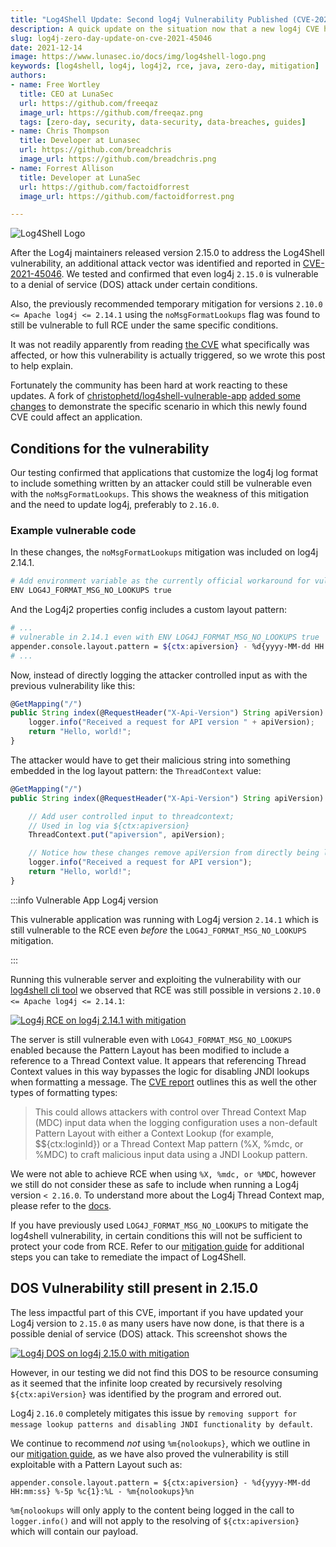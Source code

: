 ```yaml
---
title: "Log4Shell Update: Second log4j Vulnerability Published (CVE-2021-44228 + CVE-2021-45046)" 
description: A quick update on the situation now that a new log4j CVE has been created and patched in 2.16.0. We've done research and these are our findings.
slug: log4j-zero-day-update-on-cve-2021-45046
date: 2021-12-14
image: https://www.lunasec.io/docs/img/log4shell-logo.png
keywords: [log4shell, log4j, log4j2, rce, java, zero-day, mitigation]
authors:
- name: Free Wortley
  title: CEO at LunaSec
  url: https://github.com/freeqaz
  image_url: https://github.com/freeqaz.png
  tags: [zero-day, security, data-security, data-breaches, guides]
- name: Chris Thompson
  title: Developer at Lunasec
  url: https://github.com/breadchris
  image_url: https://github.com/breadchris.png
- name: Forrest Allison
  title: Developer at LunaSec
  url: https://github.com/factoidforrest
  image_url: https://github.com/factoidforrest.png

---
```

<!--
  ~ Copyright by LunaSec (owned by Refinery Labs, Inc)
  ~
  ~ Licensed under the Creative Commons Attribution-ShareAlike 4.0 International
  ~ (the "License"); you may not use this file except in compliance with the
  ~ License. You may obtain a copy of the License at
  ~
  ~ https://creativecommons.org/licenses/by-sa/4.0/legalcode
  ~
  ~ See the License for the specific language governing permissions and
  ~ limitations under the License.
  ~
-->

![Log4Shell Logo](https://www.lunasec.io/docs/img/log4shell-logo.png)

After the Log4j maintainers released version 2.15.0 to address the Log4Shell vulnerability, an additional attack vector
was identified and reported in [CVE-2021-45046](https://cve.mitre.org/cgi-bin/cvename.cgi?name=CVE-2021-45046). We tested
and confirmed that even log4j `2.15.0` is vulnerable to a denial of service (DOS) attack under
certain conditions.

Also, the previously recommended temporary mitigation for versions `2.10.0 <= Apache log4j <= 2.14.1` using the `noMsgFormatLookups`
flag was found to still be vulnerable to full RCE under the same specific conditions.

It was not readily apparently from reading [the CVE](https://cve.mitre.org/cgi-bin/cvename.cgi?name=CVE-2021-45046) what specifically was affected, or how this vulnerability is actually
triggered, so we wrote this post to help explain.

Fortunately the community has been hard at work reacting to these updates. A fork of [christophetd/log4shell-vulnerable-app](https://github.com/christophetd/log4shell-vulnerable-app) [added some
changes](https://github.com/kmindi/log4shell-vulnerable-app/commit/e539f7e9a0c81e2c580d63caff5f4eae14033f19) to demonstrate
the specific scenario in which this newly found CVE could affect an application.

## Conditions for the vulnerability
Our testing confirmed that applications that customize the log4j log format to include something written by an attacker
could still be vulnerable even with the `noMsgFormatLookups`.  This shows the weakness of this mitigation and the need to update log4j, preferably to `2.16.0`.

### Example vulnerable code
In these changes, the `noMsgFormatLookups` mitigation was included on log4j 2.14.1.

```bash
# Add environment variable as the currently official workaround for vulnerable versions of log4j2 (e.g. 2.14.1)
ENV LOG4J_FORMAT_MSG_NO_LOOKUPS true
```

And the Log4j2 properties config includes a custom layout pattern:

```bash
# ...
# vulnerable in 2.14.1 even with ENV LOG4J_FORMAT_MSG_NO_LOOKUPS true
appender.console.layout.pattern = ${ctx:apiversion} - %d{yyyy-MM-dd HH:mm:ss} %-5p %c{1}:%L - %m%n
# ...
```

Now, instead of directly logging the attacker controlled input as with the previous vulnerability like this:

```ts
@GetMapping("/")
public String index(@RequestHeader("X-Api-Version") String apiVersion) {
    logger.info("Received a request for API version " + apiVersion);
    return "Hello, world!";
}
```

The attacker would have to get their malicious string into something embedded in the log layout pattern: the `ThreadContext` value:

```ts
@GetMapping("/")
public String index(@RequestHeader("X-Api-Version") String apiVersion) {

    // Add user controlled input to threadcontext;
    // Used in log via ${ctx:apiversion}
    ThreadContext.put("apiversion", apiVersion);

    // Notice how these changes remove apiVersion from directly being logged
    logger.info("Received a request for API version");
    return "Hello, world!";
}
```

:::info Vulnerable App Log4j version

This vulnerable application was running with Log4j version `2.14.1` which is still vulnerable to the RCE even
_before_ the `LOG4J_FORMAT_MSG_NO_LOOKUPS` mitigation.

:::

Running this vulnerable server and exploiting the vulnerability with our [log4shell cli tool](https://github.com/lunasec-io/lunasec/tree/master/tools/log4shell)
we observed that RCE was still possible in versions `2.10.0 <= Apache log4j <= 2.14.1`:

[![Log4j RCE on log4j 2.14.1 with mitigation](/img/log4shell-CVE-2021-45046-exploitation-with-mitigation.png)](/img/log4shell-CVE-2021-45046-exploitation-with-mitigation.png)

The server is still vulnerable even with `LOG4J_FORMAT_MSG_NO_LOOKUPS` enabled because the Pattern Layout has been modified
to include a reference to a Thread Context value. It appears that referencing Thread Context values in this way bypasses
the logic for disabling JNDI lookups when formatting a message. The [CVE report](https://cve.mitre.org/cgi-bin/cvename.cgi?name=CVE-2021-45046)
outlines this as well the other types of formatting types:

> This could allows attackers with control over Thread Context Map (MDC) input data when the logging configuration uses
a non-default Pattern Layout with either a Context Lookup (for example, $${ctx:loginId}) or a Thread Context Map pattern
(%X, %mdc, or %MDC) to craft malicious input data using a JNDI Lookup pattern.

We were not able to achieve RCE when using `%X, %mdc, or %MDC`, however we still do not consider these as safe to include
when running a Log4j version `< 2.16.0`. To understand more about the Log4j Thread Context map, please refer to the [docs](https://logging.apache.org/log4j/2.x/manual/thread-context.html).

If you have previously used `LOG4J_FORMAT_MSG_NO_LOOKUPS` to mitigate the log4shell vulnerability, in certain conditions
this will not be sufficient to protect your code from RCE. Refer to our [mitigation guide](https://www.lunasec.io/docs/blog/log4j-zero-day-mitigation-guide)
for additional steps you can take to remediate the impact of Log4Shell.

## DOS Vulnerability still present in 2.15.0
The less impactful part of this CVE, important if you have updated your Log4j version to `2.15.0` as many users have now done, is that there is a possible denial of service (DOS)
attack.  This screenshot shows the

[![Log4j DOS on log4j 2.15.0 with mitigation](/img/log4shell-CVE-2021-45046-dos-with-mitigation.png)](/img/log4shell-CVE-2021-45046-dos-with-mitigation.png)

However, in our testing we did not find this DOS to be resource consuming as it seemed that the infinite loop created by recursively
resolving `${ctx:apiVersion}` was identified by the program and errored out.

Log4j `2.16.0` completely mitigates this issue by `removing support for message lookup patterns and disabling JNDI functionality by default`.

We continue to recommend _not_ using `%m{nolookups}`, which we outline in our [mitigation guide](https://www.lunasec.io/docs/blog/log4j-zero-day-mitigation-guide), as we have also
proved the vulnerability is still exploitable with a Pattern Layout such as:

```
appender.console.layout.pattern = ${ctx:apiversion} - %d{yyyy-MM-dd HH:mm:ss} %-5p %c{1}:%L - %m{nolookups}%n
```

`%m{nolookups` will only apply to the content being logged in the call to `logger.info()` and will not apply to the
resolving of `${ctx:apiversion}` which will contain our payload.


<ContactForm/>

